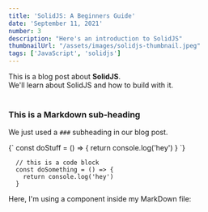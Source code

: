 ```yaml
---
title: 'SolidJS: A Beginners Guide'
date: 'September 11, 2021'
number: 3
description: "Here's an introduction to SolidJS"
thumbnailUrl: "/assets/images/solidjs-thumbnail.jpeg"
tags: ['JavaScript', 'solidjs']
---
```

<div>
  This is a blog post about <strong>SolidJS</strong>. <br/>
  We'll learn about SolidJS and how to build with it.
</div>

<br/>

### This is a Markdown sub-heading
We just used a `###` subheading in our blog post.

<SyntaxHighlighter language="javascript">
  {`
    const doStuff = () => {
      return console.log('hey')
    }
  `}
</SyntaxHighlighter>

```
  // this is a code block
  const doSomething = () => {
    return console.log('hey')
  }
```

<div>Here, I'm using a component inside my MarkDown file: </div>